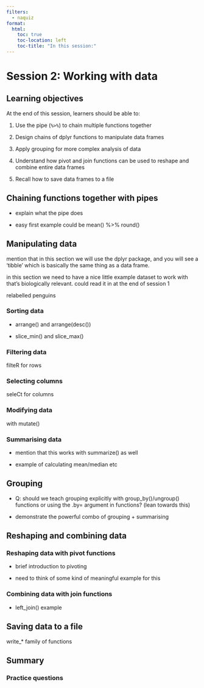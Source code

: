 ```yaml
---
filters:
  - naquiz
format:
  html:
    toc: true
    toc-location: left
    toc-title: "In this session:"
---
```


# Session 2: Working with data {#sec-session02}

## Learning objectives

At the end of this session, learners should be able to:

1.  Use the pipe (`%>%`) to chain multiple functions together

2.  Design chains of dplyr functions to manipulate data frames

3.  Apply grouping for more complex analysis of data

4.  Understand how pivot and join functions can be used to reshape and combine entire data frames

5.  Recall how to save data frames to a file

## Chaining functions together with pipes

-   explain what the pipe does

-   easy first example could be mean() %\>% round()

## Manipulating data

mention that in this section we will use the dplyr package, and you will see a 'tibble' which is basically the same thing as a data frame.

in this section we need to have a nice little example dataset to work with that's biologically relevant. could read it in at the end of session 1

relabelled penguins

### Sorting data

-   arrange() and arrange(desc())

-   slice_min() and slice_max()

### Filtering data

filteR for rows

### Selecting columns

seleCt for columns

### Modifying data

with mutate()

### Summarising data

-   mention that this works with summarize() as well

-   example of calculating mean/median etc

## Grouping

-   Q: should we teach grouping explicitly with group_by()/ungroup() functions or using the .by= argument in functions? (lean towards this)

-   demonstrate the powerful combo of grouping + summarising

## Reshaping and combining data

### Reshaping data with pivot functions

-   brief introduction to pivoting

-   need to think of some kind of meaningful example for this

### Combining data with join functions

-   left_join() example

## Saving data to a file

write\_\* family of functions

## Summary

### Practice questions